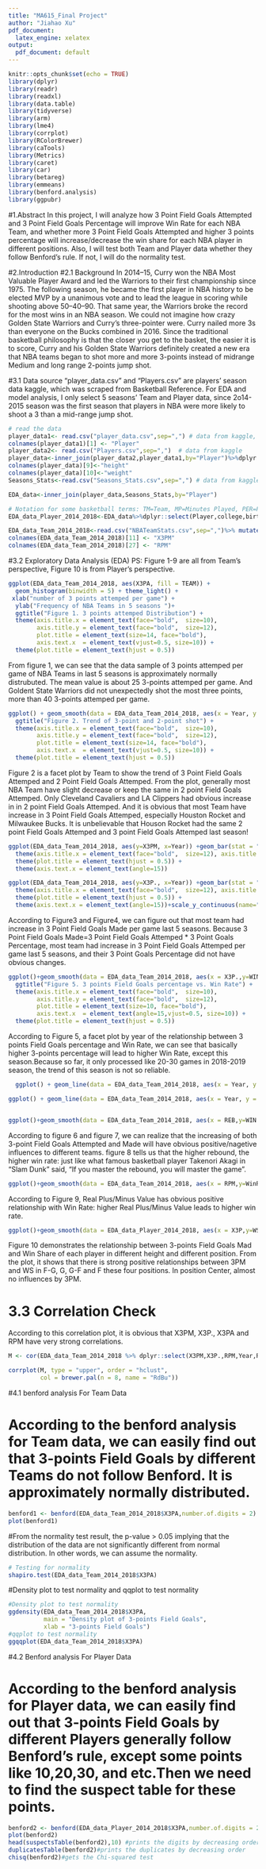 ```yaml
---
title: "MA615_Final Project"
author: "Jiahao Xu"
pdf_document:
  latex_engine: xelatex
output:
  pdf_document: default
---
```


```r
knitr::opts_chunk$set(echo = TRUE)
library(dplyr)
library(readr)
library(readxl)
library(data.table)
library(tidyverse)
library(arm)
library(lme4)
library(corrplot)
library(RColorBrewer)
library(caTools)
library(Metrics)
library(caret)
library(car)
library(betareg)
library(emmeans)
library(benford.analysis)
library(ggpubr)
```
#1.Abstract
In this project, I will analyze how 3 Point Field Goals Attempted and 3 Point Field Goals Percentage will improve Win Rate for each NBA Team, and whether more 3 Point Field Goals Attempted and higher 3 points percentage will increase/decrease the win share for each NBA player in different positions. Also, I will test both Team and Player data whether they follow Benford's rule. If not, I will do the normality test.

#2.Introduction
#2.1 Background
 In 2014–15, Curry won the NBA Most Valuable Player Award and led the Warriors to their first championship since 1975. The following season, he became the first player in NBA history to be elected MVP by a unanimous vote and to lead the league in scoring while shooting above 50–40–90. That same year, the Warriors broke the record for the most wins in an NBA season. We could not imagine how crazy Golden State Warriors and Curry's three-pointer were. Curry nailed more 3s than everyone on the Bucks combined in 2016. Since the traditional basketball philosophy is that the closer you get to the basket, the easier it is to score, Curry and his Golden State Warriors definitely created a new era that NBA teams began to shot more and more 3-points instead of midrange Medium and long range 2-points jump shot. 


#3.1 Data source
"player_data.csv" and "Players.csv" are players' season data kaggle, which was scraped from Basketball Reference. For EDA and model analysis, I only select 5 seasons' Team and Player data, since 2o14-2015 season was the first season that players in NBA were more likely to shoot a 3 than a mid-range jump shot.
```r
# read the data
player_data1<- read.csv("player_data.csv",sep=",") # data from kaggle, scraped from NBA Reference
colnames(player_data1)[1] <- "Player"
player_data2<- read.csv("Players.csv",sep=",")  # data from kaggle
player_data<-inner_join(player_data2,player_data1,by="Player")%>%dplyr:: select(Player,born,college,birth_city,birth_state,year_start,year_end,position,height.y,weight.y,birth_date)
colnames(player_data)[9]<-"height"
colnames(player_data)[10]<-"weight"
Seasons_Stats<-read.csv("Seasons_Stats.csv",sep=",") # data from kaggle

EDA_data<-inner_join(player_data,Seasons_Stats,by="Player")

# Notation for some basketball terms: TM=Team, MP=Minutes Played, PER=Player Efficiency Rating, TS.=True Shooting %, OWS=Offensive Win Shares, DWS=Defensive Win Shares, WS=Win Share, FG=Field Goals, FGA=Field Goal Attempts, FG.=Field Goal Percentage, X3P=3-Point Field Goals, X3PA=3-Point Field Goal Attempts, X3P.=3-Point Field Goal Percentage, X2P=2-Point Field Goals, X2PA=2-Point Field Goal Attempts, X2P.=2-Point Field Goal Percentage, eFG.=Effective Field Goal Percentage
EDA_data_Player_2014_2018<-EDA_data%>%dplyr::select(Player,college,birth_date,Year,position,height,weight,Age,Tm,MP,PER,TS.,OWS,DWS,WS,FG,FGA,FG.,X3P,X3PA,X3P.,X2P,X2PA,X2P.,eFG.,TRB)%>%dplyr::filter(Year<2019 & Year>2013)

EDA_data_Team_2014_2018<-read.csv("NBATeamStats.csv",sep=",")%>% mutate(WinRate=WIN.*100)%>%mutate(X2PA=FGA-X3PA) # data from NBA official website
colnames(EDA_data_Team_2014_2018)[11] <- "X3PM"
colnames(EDA_data_Team_2014_2018)[27] <- "RPM"

```

#3.2 Exploratory Data Analysis (EDA)
PS: Figure 1-9 are all from Team's perspective, Figure 10 is from  Player's perspective.

```r
ggplot(EDA_data_Team_2014_2018, aes(X3PA, fill = TEAM)) + 
  geom_histogram(binwidth = 5) + theme_light() +   
 xlab("number of 3 points attemped per game") + 
  ylab("Frequency of NBA Teams in 5 seasons ")+ 
  ggtitle("Figure 1. 3 points attemped Distribution") + 
  theme(axis.title.x = element_text(face="bold",  size=10), 
        axis.title.y = element_text(face="bold",  size=12),
        plot.title = element_text(size=14, face="bold"),  
        axis.text.x  = element_text(vjust=0.5, size=10)) +
  theme(plot.title = element_text(hjust = 0.5))


```
From figure 1, we can see that the data sample of 3 points attemped per game of NBA Teams in last 5 seasons is approximately normally distrubuted. The mean value is about 25 3-points attemped per game. And Goldent State Warriors did not unexpectedly shot the most three points, more than 40 3-points attemped per game.

```r
ggplot() + geom_smooth(data = EDA_data_Team_2014_2018, aes(x = Year, y = X3PA, color = "3 Point Field Goals Attemped"), size=1.5,se=FALSE) + geom_smooth(data = EDA_data_Team_2014_2018, aes(x = Year, y = X2PA, color = "2 Point Field Goals Attemped",se=FALSE),size=1.5) +facet_wrap(~TEAM, nrow = 6)+theme_classic()+xlab("Year")+ylab("Field Goals Attemped")+ 
  ggtitle("Figure 2. Trend of 3-point and 2-point shot") + 
  theme(axis.title.x = element_text(face="bold",  size=10), 
        axis.title.y = element_text(face="bold",  size=12),
        plot.title = element_text(size=14, face="bold"),  
        axis.text.x  = element_text(vjust=0.5, size=10)) +
  theme(plot.title = element_text(hjust = 0.5))


```

Figure 2 is a facet plot by Team to show the trend of 3 Point Field Goals Attemped and 2 Point Field Goals Attemped. From the plot, generally most NBA Team have slight decrease or keep the same in 2 point Field Goals Attemped. Only Cleveland Cavaliers and LA Clippers had obvious increase in in 2 point Field Goals Attemped. And it is obvious that most Team have increase in 3 Point Field Goals Attemped, especially Houston Rocket and Milwaukee Bucks. It is unbelievable that Houson Rocket had the same 2 point Field Goals Attemped and 3 point Field Goals Attemped last season!


```r
ggplot(EDA_data_Team_2014_2018, aes(y=X3PM, x=Year)) +geom_bar(stat = "identity", position = "dodge")+facet_wrap(~TEAM, nrow = 6)+ggtitle("3 Point Field Goals Made change by year")+theme(plot.title = element_text(hjust = 0.5)) +   ggtitle("Figure 3. 3-Point Field Goals Made change by year")+
  theme(axis.title.x = element_text(face="bold",  size=12), axis.title.y = element_text(face="bold",  size=12),plot.title = element_text(size=14, face="bold")) +
  theme(plot.title = element_text(hjust = 0.5)) +
  theme(axis.text.x = element_text(angle=15))

ggplot(EDA_data_Team_2014_2018, aes(y=X3P., x=Year)) +geom_bar(stat = "identity", position = "dodge")+facet_wrap(~TEAM, nrow = 6)+ggtitle("Field Goal Percentage change by year")+theme(plot.title = element_text(hjust = 0.5)) +  ggtitle("Figure 4. 3-Point Field Goal Percentage change by year")+
  theme(axis.title.x = element_text(face="bold",  size=12), axis.title.y = element_text(face="bold",  size=12),plot.title = element_text(size=14, face="bold")) +
  theme(plot.title = element_text(hjust = 0.5)) +
  theme(axis.text.x = element_text(angle=15))+scale_y_continuous(name="3 Point Field Goals Percentage",labels = c("0%","10%","20%","30%","40%")) 

```

According to Figure3 and Figure4, we can figure out that most team had increase in 3 Point Field Goals Made per game last 5 seasons. Because 3 Point Field Goals Made=3 Point Field Goals Attemped * 3 Point Goals Percentage, most team had increase in 3 Point Field Goals Attemped per game last 5 seasons, and their 3 Point Goals Percentage did not have obvious changes.

```r
ggplot()+geom_smooth(data = EDA_data_Team_2014_2018, aes(x = X3P.,y=WIN.), size=1.5,se=FALSE)+geom_point(data = EDA_data_Team_2014_2018, mapping= aes(x =X3P., y = WIN.,color=TEAM))+scale_x_continuous(name=("3-points Field Goals percentage"),labels =c("0%","33%","36%","39%","42%") )+scale_y_continuous(name="Win Rate",labels =c("0%","25%","50%","75%","100%"))+facet_wrap(~Year, nrow = 2)+ 
  ggtitle("Figure 5. 3 points Field Goals percentage vs. Win Rate") + 
  theme(axis.title.x = element_text(face="bold",  size=10), 
        axis.title.y = element_text(face="bold",  size=12),
        plot.title = element_text(size=10, face="bold"),  
        axis.text.x  = element_text(angle=15,vjust=0.5, size=10)) +
  theme(plot.title = element_text(hjust = 0.5))

```

According to Figure 5, a facet plot by year of the relationship between 3 points Field Goals percentage and Win Rate, we can see that basically higher 3-points percentage will lead to higher Win Rate, except this season.Because so far, it only processed like 20-30 games in 2018-2019 season, the trend of this season is not so reliable.

```r
  ggplot() + geom_line(data = EDA_data_Team_2014_2018, aes(x = Year, y = X3PM/0.3, color = "3 Point Field Goals Made"), size=1.5) + geom_line(data = EDA_data_Team_2014_2018, aes(x = Year, y = WinRate, color = "Win Percentage"),size=1.5) +facet_wrap(~TEAM, nrow = 6)+theme_classic()+xlab("Year")+ylab("Percentage")+scale_y_continuous(name="Win Percentage",labels = c("0%","25%","50%","75%","100%"))+ggtitle("Figure 6. 3-Point Field Goals Made vs Win Percentage") + theme(plot.title = element_text(hjust = 0.5))

ggplot() + geom_line(data = EDA_data_Team_2014_2018, aes(x = Year, y = X3PA/0.6, color = "3 Point Field Goals Attempted"), size=1.5) + geom_line(data = EDA_data_Team_2014_2018, aes(x = Year, y = WinRate, color = "Win Percentage"),size=1.5) +facet_wrap(~TEAM, nrow = 6)+theme_classic()+xlab("Year")+ylab("Percentage")+scale_y_continuous(name="Win Percentage",labels = c("0%","25%","50%","75%","100%"))+ggtitle("Figure 7. 3-Point Field Goals Attemped vs Win Percentage") + theme(plot.title = element_text(hjust = 0.5))


ggplot()+geom_smooth(data = EDA_data_Team_2014_2018, aes(x = REB,y=WIN.), size=1.5,se=FALSE)+geom_point(data = EDA_data_Team_2014_2018, mapping= aes(x =REB, y = WIN.,color=TEAM))+xlab("Number of Rebound")+scale_y_continuous(name="Win Rate",labels =c("0%","25%","50%","75%","100%"))+ggtitle("Figure 8. 3-Point Total Rebound vs Win Percentage") + theme(plot.title = element_text(hjust = 0.5))
```

According to figure 6 and figure 7, we can realize that the increasing of both 3-point Field Goals Attempted and Made will have obvious positive/nagetive influences to different teams. figure 8 tells us that the higher rebound, the higher win rate: just like what famous basketball player Takenori Akagi in "Slam Dunk" said, "If you master the rebound, you will master the game".

```r
ggplot()+geom_smooth(data = EDA_data_Team_2014_2018, aes(x = RPM,y=WinRate), size=1.5,se=FALSE)+geom_point(data = EDA_data_Team_2014_2018, mapping= aes(x =RPM, y = WinRate,color=TEAM))+facet_wrap(~Year, nrow = 2)+xlab("Real Plus/Minus Value")+scale_y_continuous(name="Win Rate",labels =c("0%","25%","50%","75%","100%"))+ggtitle("Figure 9. 3-Point Total Rebound vs Win Percentage") + theme(plot.title = element_text(hjust = 0.5))
```

According to Figure 9, Real Plus/Minus Value has obvious positive relationship with Win Rate: higher Real Plus/Minus Value leads to higher win rate. 

```r
ggplot()+geom_smooth(data = EDA_data_Player_2014_2018, aes(x = X3P,y=WS),size=1.5,se=FALSE)+geom_point(data = EDA_data_Player_2014_2018, mapping= aes(x =X3P, y = WS,color=height))+facet_wrap(~position, nrow = 2)+xlab("3-points Field Goals Made")+scale_y_continuous(name="Win Share")+ggtitle("Figure 10. 3-points Field Goals Made vs Win Share") + theme(plot.title = element_text(hjust = 0.5))
```

Figure 10 demonstrates the relationship between 3-points Field Goals Mad and Win Share of each player in different height and different position. From the plot, it shows that there is strong positive relationships between 3PM and WS in F-G, G, G-F and F these four positions. In position Center, almost no influences by 3PM.

# 3.3 Correlation Check
According to this correlation plot, it is obvious that X3PM, X3P., X3PA and RPM have very strong correlations.
```r

M <- cor(EDA_data_Team_2014_2018 %>% dplyr::select(X3PM,X3P.,RPM,Year,REB,X3PA))

corrplot(M, type = "upper", order = "hclust",
         col = brewer.pal(n = 8, name = "RdBu"))

```

#4.1 benford analysis For Team Data

# According to the benford analysis for Team data, we can easily find out that 3-points Field Goals by different Teams do not follow Benford. It is approximately normally distributed. 
```r
benford1 <- benford(EDA_data_Team_2014_2018$X3PA,number.of.digits = 2)
plot(benford1)
```
 
#From the normality  test result, the p-value > 0.05 implying that the distribution of the data are not significantly different from normal distribution. In other words, we can assume the normality.
```r
# Testing for normality
shapiro.test(EDA_data_Team_2014_2018$X3PA)
```
#Density plot to test normality and qqplot to test normality
```r
#Density plot to test normality
ggdensity(EDA_data_Team_2014_2018$X3PA, 
          main = "Density plot of 3-points Field Goals",
          xlab = "3-points Field Goals")
#qqplot to test normality
ggqqplot(EDA_data_Team_2014_2018$X3PA)

```

#4.2 Benford analysis For Player Data

# According to the benford analysis for Player data, we can easily find out that 3-points Field Goals by different Players generally follow Benford's rule, except some points like 10,20,30, and etc.Then we need to find the suspect table for these points. 
```r
benford2 <- benford(EDA_data_Player_2014_2018$X3PA,number.of.digits = 2)
plot(benford2)
head(suspectsTable(benford2),10) #prints the digits by decreasing order of discrepancies
duplicatesTable(benford2)#prints the duplicates by decreasing order
chisq(benford2)#gets the Chi-squared test
```

